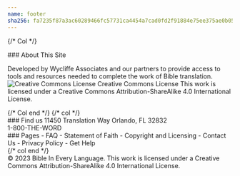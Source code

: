 ```yaml
---
name: footer
sha256: fa7235f87a3ac60289466fc57731ca4454a7cad0fd2f91884e75ee375ae0b05b
---
```


<footer class=" text-white footer">
<div class="p-8 bg-#292825">

<div class="container mx-auto">
<div class="flex flex-col md:flex-row gap-8 justify-between">

{/* Col */}
<div class="footer-col">
### About This Site

Developed by Wycliffe Associates and our partners to provide access to tools and resources needed to complete the work of Bible translation.
<img decoding="async" style="border-width: 0;" src="/images/ccby-sa.png" alt="Creative Commons License"/>
Creative Commons License
This work is licensed under a Creative Commons Attribution-ShareAlike 4.0 International License.
</div>
{/* Col end */}
{/* col */}
<div>
### Find us
11450 Translation Way
Orlando, FL 32832  <br/> <span data-no-translate> 1-800-THE-WORD </span>
</div>
<div>
### Pages
- FAQ
- Statement of Faith
- Copyright and Licensing
- Contact Us
- Privacy Policy
- Get Help

</div>
{/* col end */}
</div>
</div>
</div>
<div class="bg-#242320 footer-disclosure py-2">
<div class="text-center text-sm">
© 2023 Bible In Every Language. This work is licensed under a Creative Commons Attribution-ShareAlike 4.0 International License.
</div>
</div>
</footer>

